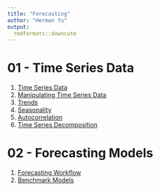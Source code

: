 ```yaml
---
title: "Forecasting"
author: "Herman Yu"
output:
  rmdformats::downcute
---
```


# 01 - Time Series Data

1) [Time Series Data](html/01_time_series/01-Time-Series-Data.html)
2) [Manipulating Time Series Data](html/01_time_series/02-Manipulation-Time-Series-Data.html)
3) [Trends](html/01_time_series/03-Trends.html)
4) [Seasonality](html/01_time_series/04-Seasonality.html)
5) [Autocorrelation](html/01_time_series/05-Autocorrelation.html)
6) [Time Series Decomposition](html/01_time_series/06-Time-Series-Decomposition.html)

# 02 - Forecasting Models

1) [Forecasting Workflow](html/02_forecasting_models/01-Forecasting-Workflow.html)
2) [Benchmark Models](html/02_forecasting_models/02-Benchmark-Models.html)